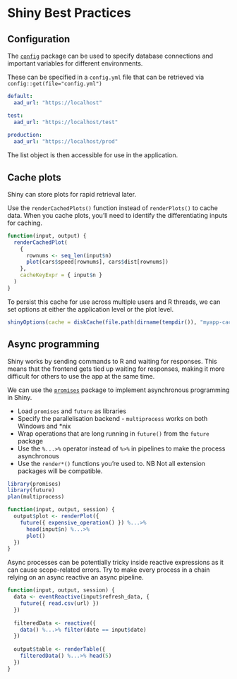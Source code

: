 # Shiny Best Practices

## Configuration

The [`config`](https://github.com/rstudio/config) package can be used to specify database connections and important variables for different environments.

These can be specified in a `config.yml` file that can be retrieved via `config::get(file="config.yml")`

```yaml
default:
  aad_url: "https://localhost"

test:
  aad_url: "https://localhost/test"
  
production:
  aad_url: "https://localhost/prod"
```

The list object is then accessible for use in the application.

## Cache plots
Shiny can store plots for rapid retrieval later. 

Use the `renderCachedPlots()` function instead of `renderPlots()` to cache data. When you cache plots, you'll need to identify the differentiating inputs for caching.

```r
function(input, output) {
  renderCachedPlot(
    {
      rownums <- seq_len(input$n)
      plot(cars$speed[rownums], cars$dist[rownums])
    },
    cacheKeyExpr = { input$n }
  )
}
```

To persist this cache for use across multiple users and R threads, we can set options at either the application level or the plot level.

```r
shinyOptions(cache = diskCache(file.path(dirname(tempdir()), "myapp-cache")))
```

## Async programming
Shiny works by sending commands to R and waiting for responses. This means that the frontend gets tied up waiting for responses, making it more difficult for others to use the app at the same time.

We can use the [`promises`](https://rstudio.github.io/promises/articles/shiny.html) package to implement asynchronous programming in Shiny. 

- Load `promises` and `future` as libraries
- Specify the parallelisation backend - `multiprocess` works on both Windows and *nix 
- Wrap operations that are long running in `future()` from the `future` package
- Use the `%...>%` operator instead of `%>%` in pipelines to make the process asynchronous
- Use the `render*()` functions you're used to. NB Not all extension packages will be compatible.

```r
library(promises)
library(future)
plan(multiprocess)

function(input, output, session) {
  output$plot <- renderPlot({
    future({ expensive_operation() }) %...>%
      head(input$n) %...>%
      plot()
  })
}
```

Async processes can be potentially tricky inside reactive expressions as it can cause scope-related errors. Try to make every process in a chain relying on an async reactive an async pipeline.

```r
function(input, output, session) {
  data <- eventReactive(input$refresh_data, {
    future({ read.csv(url) })
  })
  
  filteredData <- reactive({
    data() %...>% filter(date == input$date)
  })
  
  output$table <- renderTable({
    filteredData() %...>% head(5)
  })
}
```
